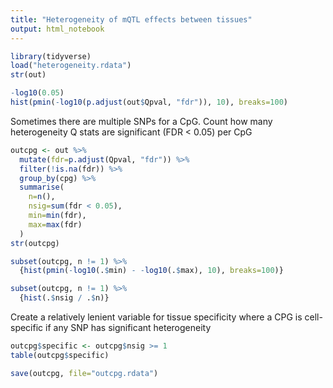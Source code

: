 ```yaml
---
title: "Heterogeneity of mQTL effects between tissues"
output: html_notebook
---
```


```r
library(tidyverse)
load("heterogeneity.rdata")
str(out)
```

  
```r
-log10(0.05)
hist(pmin(-log10(p.adjust(out$Qpval, "fdr")), 10), breaks=100)
```


Sometimes there are multiple SNPs for a CpG. Count how many heterogeneity Q stats are significant (FDR < 0.05) per CpG

```r
outcpg <- out %>% 
  mutate(fdr=p.adjust(Qpval, "fdr")) %>%
  filter(!is.na(fdr)) %>%
  group_by(cpg) %>%
  summarise(
    n=n(), 
    nsig=sum(fdr < 0.05),
    min=min(fdr),
    max=max(fdr)
  )
str(outcpg)
```

```r
subset(outcpg, n != 1) %>%
  {hist(pmin(-log10(.$min) - -log10(.$max), 10), breaks=100)}
```

```r
subset(outcpg, n != 1) %>%
  {hist(.$nsig / .$n)}
```

Create a relatively lenient variable for tissue specificity where a CPG is cell-specific if any SNP has significant heterogeneity

```r
outcpg$specific <- outcpg$nsig >= 1
table(outcpg$specific)
```

```r
save(outcpg, file="outcpg.rdata")
```

